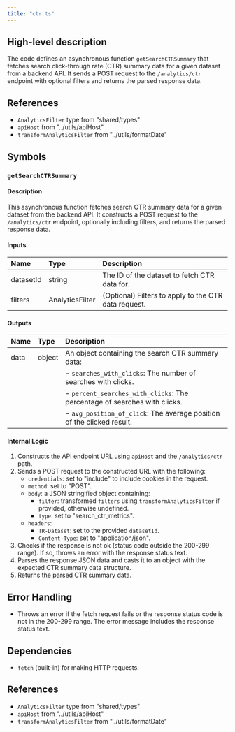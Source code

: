 ```yaml
---
title: "ctr.ts"
---
```


## High-level description
The code defines an asynchronous function `getSearchCTRSummary` that fetches search click-through rate (CTR) summary data for a given dataset from a backend API. It sends a POST request to the `/analytics/ctr` endpoint with optional filters and returns the parsed response data.

## References
- `AnalyticsFilter` type from "shared/types"
- `apiHost` from "../utils/apiHost"
- `transformAnalyticsFilter` from "../utils/formatDate"

## Symbols

### `getSearchCTRSummary`
#### Description
This asynchronous function fetches search CTR summary data for a given dataset from the backend API. It constructs a POST request to the `/analytics/ctr` endpoint, optionally including filters, and returns the parsed response data.

#### Inputs
| Name | Type | Description |
|:-----|:-----|:------------|
| datasetId | string | The ID of the dataset to fetch CTR data for. |
| filters | AnalyticsFilter | (Optional) Filters to apply to the CTR data request. |

#### Outputs
| Name | Type | Description |
|:-----|:-----|:------------|
| data | object | An object containing the search CTR summary data:  |
|| | - `searches_with_clicks`: The number of searches with clicks. |
|| | - `percent_searches_with_clicks`: The percentage of searches with clicks. |
|| | - `avg_position_of_click`: The average position of the clicked result. |

#### Internal Logic
1. Constructs the API endpoint URL using `apiHost` and the `/analytics/ctr` path.
2. Sends a POST request to the constructed URL with the following:
    - `credentials`: set to "include" to include cookies in the request.
    - `method`: set to "POST".
    - `body`: a JSON stringified object containing:
        - `filter`: transformed `filters` using `transformAnalyticsFilter` if provided, otherwise undefined.
        - `type`: set to "search_ctr_metrics".
    - `headers`:
        - `TR-Dataset`: set to the provided `datasetId`.
        - `Content-Type`: set to "application/json".
3. Checks if the response is not ok (status code outside the 200-299 range). If so, throws an error with the response status text.
4. Parses the response JSON data and casts it to an object with the expected CTR summary data structure.
5. Returns the parsed CTR summary data.

## Error Handling
- Throws an error if the fetch request fails or the response status code is not in the 200-299 range. The error message includes the response status text.

## Dependencies
- `fetch` (built-in) for making HTTP requests.

## References
- `AnalyticsFilter` type from "shared/types"
- `apiHost` from "../utils/apiHost"
- `transformAnalyticsFilter` from "../utils/formatDate"
